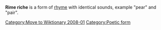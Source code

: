
{{Notability|date=January 2008}}
[[Category:Move to Wiktionary 2008-01]]
'''Rime riche''' is a form of [[rhyme]] with identical sounds, example "pear" and "pair".
[[Category:Poetic form]]
{{poetry-stub}}
<!-- Long comment to avoid being listed on short pages                                                                                                                                               -->